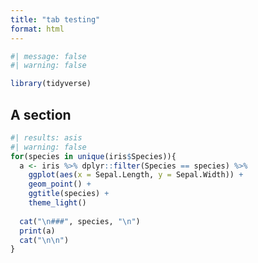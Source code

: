 ```yaml
---
title: "tab testing"
format: html
---
```

```r
#| message: false
#| warning: false

library(tidyverse)
```
::: {.panel-tabset .nav-pills}

## A section

::: {.panel-tabset .nav-pills}

```r
#| results: asis
#| warning: false
for(species in unique(iris$Species)){
  a <- iris %>% dplyr::filter(Species == species) %>% 
    ggplot(aes(x = Sepal.Length, y = Sepal.Width)) +
    geom_point() +
    ggtitle(species) +
    theme_light()
  
  cat("\n###", species, "\n")
  print(a)
  cat("\n\n")
}

```

:::

:::